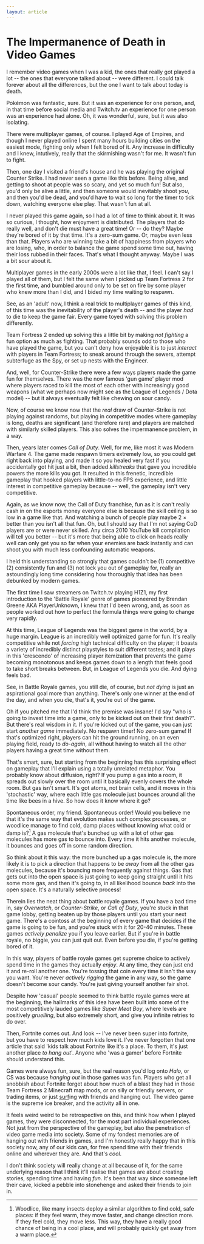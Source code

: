 ---
layout: article
---

The Impermanence of Death in Video Games
========================================

I remember video games when I was a kid, the ones that really got played a lot -- the ones that everyone talked about -- were different. I could talk forever about all the differences, but the one I want to talk about today is death.

Pokémon was fantastic, sure. But it was an experience for one person, and, in that time before social media and Twitch.tv an experience for one person was an experience had alone. Oh, it was wonderful, sure, but it was also isolating.

There were multiplayer games, of course. I played Age of Empires, and though I never played online I spent many hours building cities on the easiest mode, fighting only when I felt bored of it. Any increase in difficulty and I knew, intutively, really that the skirmishing wasn't for me. It wasn't fun to fight.

Then, one day I visited a friend's house and he was playing the original Counter Strike. I had never seen a game like this before. Being alive, and getting to shoot at people was so scary, and yet so much fun! But also, you'd only be alive a little, and then someone would inevitably shoot *you*, and then you'd be dead, and you'd have to wait so long for the timer to tick down, watching everyone else play. That wasn't fun at all.

I never played this game again, so I had a lot of time to think about it. It was so curious, I thought, how enjoyment is distributed. The players that do really well, and don't die must have a great time! Or -- do they? Maybe they're bored of it by that time. It's a zero-sum game. Or, maybe even less than that. Players who are winning take a bit of happiness from players who are losing, who, in order to balance the game spend some time out, having their loss rubbed in their faces. That's what I thought anyway. Maybe I was a bit sour about it.

Multiplayer games in the early 2000s were a lot like that, I feel. I can't say I played all of them, but I felt the same when I picked up Team Fortress 2 for the first time, and bumbled around only to be set on fire by some player who knew more than I did, and I bided my time waiting to respawn.


See, as an 'adult' now, I think a real trick to multiplayer games of this kind, of this time was the inevitability of the player's death -- and the player *had* to die to keep the game fair. Every game toyed with solving this problem differently.

Team Fortress 2 ended up solving this a little bit by making *not fighting* a fun option as much as fighting. That probably sounds odd to those who have played the game, but you can't deny how enjoyable it is to just *interact* with players in Team Fortress; to sneak around through the sewers, attempt subterfuge as the Spy, or set up nests with the Engineer.

And, well, for Counter-Strike there were a few ways players made the game fun for themselves. There was the now famous 'gun game' player mod where players raced to kill the most of each other with increasingly good weapons (what we perhaps now might see as the League of Legends / Dota model) -- but it always eventually felt like chewing on sour candy.

Now, of course we know now that the *real* draw of Counter-Strike is not playing against randoms, but playing in competitive modes where gameplay is long, deaths are significant (and therefore rare) and players are matched with similarly skilled players. This also solves the impermanence problem, in a way.

Then, years later comes *Call of Duty*. Well, for me, like most it was Modern Warfare 4. The game made respawn timers extremely low, so you could get right back into playing, and made it so you healed very fast if you accidentally got hit just a bit, then added *killstreaks* that gave you incredible powers the more kills you got. It resulted in this frenetic, incredible gameplay that hooked players with little-to-no FPS experience, and little interest in competitive gameplay because -- well, the gameplay isn't very competitive.

Again, as we know now, the Call of Duty franchise, fun as it is can't really cash in on the esports money everyone else is because the skill ceiling is so low in a game like that. And watching a bunch of people play maybe 2 × better than you isn't all that fun. Oh, but I should say that I'm not saying CoD players are or were never skilled. Any circa 2010 YouTube kill compilation will tell you better -- but it's more that being able to click on heads really well can only get you so far when your enemies are back instantly and can shoot you with much less confounding automatic weapons.

I held this understanding so strongly that games couldn't be (1) competitive (2) consistently fun and (3) not lock you out of gameplay for, really an astoundingly long time considering how thoroughly that idea has been debunked by modern games.

The first time I saw streamers on Twitch.tv playing H1Z1, my first introduction to the 'Battle Royale' genre of games pioneered by Brendan Greene AKA PlayerUnknown, I knew that I'd been wrong, and, as soon as people worked out how to perfect the formula things were going to change very rapidly.

At this time, League of Legends was the biggest game in the world, by a huge margin. League is an incredibly well optimized game for fun. It's really competitive while not *forcing* high technical difficulty on the player; it boasts a variety of incredibly distinct playstyles to suit different tastes; and it plays in this 'crescendo' of increasing player itemization that prevents the game becoming monotonous and keeps games down to a length that feels good to take short breaks between. But, in League of Legends you die. And dying feels bad.

See, in Battle Royale games, you still die, of course, but *not dying* is just an aspirational goal more than anything. There's only one winner at the end of the day, and when you die, that's it, you're out of the game.

Oh if you pitched me that I'd think the premise was insane! I'd say "who is going to invest time into a game, only to be kicked out on their first death?". But there's real wisdom in it. If you're kicked out of the game, you can just start *another game* immediately. No respawn timer! No zero-sum game! If that's optimized right, players can hit the ground running, on an even playing field, ready to *do-again*, all without having to watch all the other players having a great time without them.

That's smart, sure, but starting from the beginning has this surprising effect on gameplay that I'll explain using a totally unrelated metaphor. You probably know about diffusion, right? If you pump a gas into a room, it spreads out slowly over the room until it basically evenly covers the whole room. But gas isn't smart. It's got atoms, not brain cells, and it moves in this 'stochastic' way, where each little gas molecule just bounces around all the time like bees in a hive. So how does it know where it go?

Spontaneous order, my friend. Spontaneous order! Would you believe me that it's the same way that evolution makes such complex processes, or woodlice manage to find cold, damp places without knowing what cold or damp is?[^1] A gas molecule that's bunched up with a lot of other gas molecules has more gas to bounce into. Every time it hits another molecule, it bounces and goes off in some random direction.

[^1]: Woodlice, like many insects deploy a similar algorithm to find cold, safe places: if they feel warm, they move faster, and change direction more. If they feel cold, they move less. This way, they have a really good chance of being in a cool place, and will probably quickly get away from a warm place.

So think about it this way: the more bunched up a gas molecule is, the more likely it is to pick a direction that happens to be *away* from all the other gas molecules, because it's bouncing more frequently against things. Gas that gets out into the open space is just going to keep going straight until it hits some more gas, and then it's going to, in all likelihood bounce *back* into the open space. It's a naturally selective process!

Therein lies the neat thing about battle royale games. If you have a bad time in, say *Overwatch*, or *Counter-Strike*, or *Call of Duty*, you're stuck in that game lobby, getting beaten up by those players until you start your next game. There's a cointoss at the beginning of every game that decides if the game is going to be fun, and you're stuck with it for 20-40 minutes. These games *actively penalize* you if you leave earlier. But if you're in battle royale, no biggie, you can just quit out. Even before you die, if you're getting bored of it. 

In this way, players of battle royale games get supreme choice to actively spend time in the games they actually *enjoy*. At any time, they can just end it and re-roll another one. You're tossing that coin every time it isn't the way you want. You're never *actively rigging* the game in any way, so the game doesn't become sour candy. You're just giving yourself another fair shot.

Despite how 'casual' people seemed to think battle royale games were at the beginning, the hallmarks of this idea have been built into some of the most competitively lauded games like *Super Meat Boy*, where levels are positively *gruelling*, but also extremely short, and give you infinite retries to do over.

Then, Fortnite comes out. And look -- I've never been super into fortnite, but you have to respect how much kids love it. I've never forgotten that one article that said 'kids talk about Fortnite like it's a place. To them, it's just another place *to hang out*'. Anyone who 'was a gamer' before Fortnite should understand this.

Games were always fun, sure, but the real reason you'd log onto *Halo*, or CS was because *hanging out* in those games was fun. Players who get all snobbish about Fortnite forget about how much of a blast they had in those Team Fortress 2 Minecraft map mods, or on silly or friendly servers, or trading items, or just [surf][surf map]ing with friends and hanging out. The video game is the supreme ice breaker, and the activity all in one. 

[surf map]: https://www.eurogamer.net/articles/2019-02-15-meet-the-guy-who-accidentally-invented-surf-maps-in-counter-strike

It feels weird weird to be retrospective on this, and think how when I played games, they were disconnected, for the most part individual experiences. Not just from the perspective of the gameplay, but also the penetration of video game media into society. Some of my fondest memories are of hanging out with friends in games, and I'm honestly really happy that in this society now, any of our kids can, for free spend time with their friends online and wherever they are. And that's *cool*.

I don't think society will really change at all because of it, for the same underlying reason that I think it'll realise that games are about creating stories, spending time and having *fun*. It's been that way since someone left their cave, kicked a pebble into stonehenge and asked their friends to join in.

[άνθρωπος]: https://en.wiktionary.org/wiki/%E1%BC%84%CE%BD%CE%B8%CF%81%CF%89%CF%80%CE%BF%CF%82





